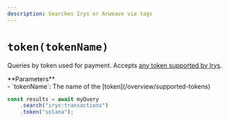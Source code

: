 ```yaml
---
description: Searches Irys or Arweave via tags
---
```



# `token(tokenName)`

Queries by token used for payment. Accepts [any token supported by Irys](/overview/supported-tokens).

<div className="" />
**Parameters**

<div className="-mt-6" />
- `tokenName`: The name of the [token](/overview/supported-tokens)

```js
const results = await myQuery
	.search("irys:transactions")
	.token("solana");
```

